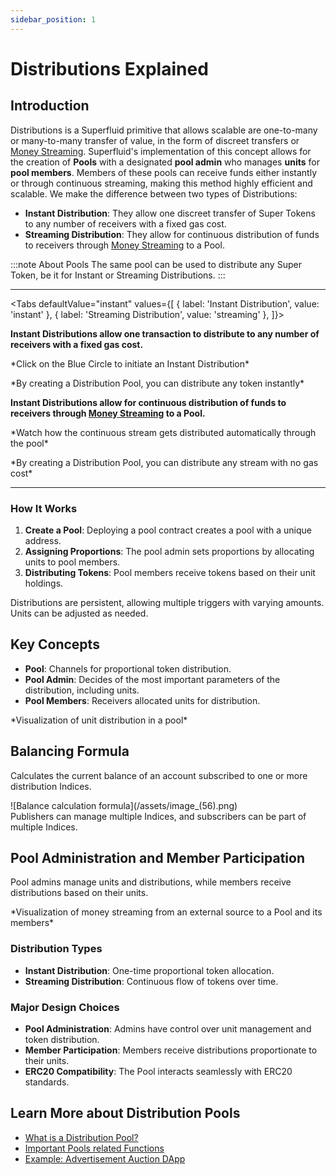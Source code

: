 ```yaml
---
sidebar_position: 1
---
```



# Distributions Explained

## Introduction

Distributions is a Superfluid primitive that allows scalable are one-to-many or many-to-many transfer of value, in the form of discreet transfers or [Money Streaming](/docs/protocol/money-streaming/overview.mdx).
Superfluid's implementation of this concept allows for the creation of **Pools** with a designated **pool admin** who manages **units** for **pool members**.
Members of these pools can receive funds either instantly or through continuous streaming, making this method highly efficient and scalable.
We make the difference between two types of Distributions:

- **Instant Distribution**: They allow one discreet transfer of Super Tokens to any number of receivers with a fixed gas cost.
- **Streaming Distribution**: They allow for continuous distribution of funds to receivers through [Money Streaming](/docs/protocol/money-streaming/overview.mdx) to a Pool.

:::note About Pools
The same pool can be used to distribute any Super Token, be it for Instant or Streaming Distributions.
:::

---
<Tabs defaultValue="instant" values={[
  { label: 'Instant Distribution', value: 'instant' },
  { label: 'Streaming Distribution', value: 'streaming' },
]}>
<TabItem value="instant">

**Instant Distributions allow one transaction to distribute to any number of receivers with a fixed gas cost.**

<div style={{ display: "flex", justifyContent: "center" }}>
  *Click on the Blue Circle to initiate an Instant Distribution*
  <br />
</div>
<PoolInstantVis />
<div style={{ display: "flex", justifyContent: "center" }}>
  <p>
    *By creating a Distribution Pool, you can distribute any token instantly*
  </p>
</div>

  </TabItem>
  <TabItem value="streaming">

**Instant Distributions allow for continuous distribution of funds to receivers through [Money Streaming](../money-streaming/overview.mdx) to a Pool.**

<div style={{ display: "flex", justifyContent: "center" }}>
  *Watch how the continuous stream gets distributed automatically through the pool*
  <br />
</div>
<PoolStreamVis />
<div style={{ display: "flex", justifyContent: "center" }}>
  <p>
    *By creating a Distribution Pool, you can distribute any stream with no gas cost*
  </p>
</div>

  </TabItem>
  
</Tabs>

---
### How It Works

1. **Create a Pool**: Deploying a pool contract creates a pool with a unique address.
2. **Assigning Proportions**: The pool admin sets proportions by allocating units to pool members.
3. **Distributing Tokens**: Pool members receive tokens based on their unit holdings.

<Admonition type="info">
Distributions are persistent, allowing multiple triggers with varying amounts. Units can be adjusted as needed.
</Admonition>

## Key Concepts

- **Pool**: Channels for proportional token distribution.
- **Pool Admin**: Decides of the most important parameters of the distribution, including units.
- **Pool Members**: Receivers allocated units for distribution.

<div style={{ display: 'flex', justifyContent: 'center' }}>
<UnitsVisualization/>
</div>
<div style={{ display: 'flex', justifyContent: 'center' }}>
    <p>*Visualization of unit distribution in a pool*</p>
</div>

## Balancing Formula

Calculates the current balance of an account subscribed to one or more distribution Indices.

<div style={{ display: 'flex', justifyContent: 'center' }}>
![Balance calculation formula](/assets/image_(56).png)
</div>

<Admonition type="info">
Publishers can manage multiple Indices, and subscribers can be part of multiple Indices.
</Admonition>

## Pool Administration and Member Participation

Pool admins manage units and distributions, while members receive distributions based on their units.

<div style={{ display: 'flex', justifyContent: 'center' }}>
<PoolStreamVisualization/>
</div>
<div style={{ display: 'flex', justifyContent: 'center' }}>
    <p>*Visualization of money streaming from an external source to a Pool and its members*</p>
</div>

### Distribution Types

- **Instant Distribution**: One-time proportional token allocation.
- **Streaming Distribution**: Continuous flow of tokens over time.

### Major Design Choices

- **Pool Administration**: Admins have control over unit management and token distribution.
- **Member Participation**: Members receive distributions proportionate to their units.
- **ERC20 Compatibility**: The Pool interacts seamlessly with ERC20 standards.

## Learn More about Distribution Pools
- [What is a Distribution Pool?](/docs/protocol/distributions/guides/pools.mdx#what-is-a-pool)
- [Important Pools related Functions](/docs/protocol/distributions/guides/pools#important-functions)
- [Example: Advertisement Auction DApp](/docs/protocol/distributions/examples/example1)
